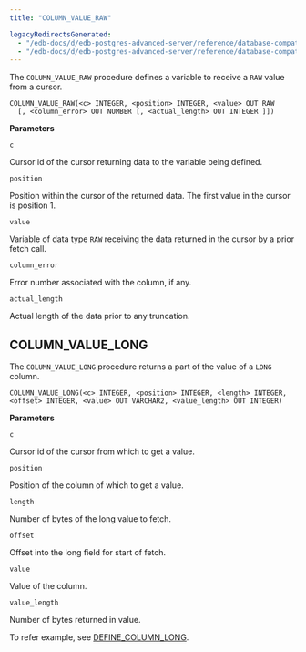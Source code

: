```yaml
---
title: "COLUMN_VALUE_RAW"

legacyRedirectsGenerated:
  - "/edb-docs/d/edb-postgres-advanced-server/reference/database-compatibility-for-oracle-developers-built-in-package-guide/13/column_value_raw.html"
  - "/edb-docs/d/edb-postgres-advanced-server/reference/database-compatibility-for-oracle-developers-built-in-package-guide/latest/column_value_raw.html"
---
```


The `COLUMN_VALUE_RAW` procedure defines a variable to receive a `RAW` value from a cursor.

```text
COLUMN_VALUE_RAW(<c> INTEGER, <position> INTEGER, <value> OUT RAW
  [, <column_error> OUT NUMBER [, <actual_length> OUT INTEGER ]])
```

**Parameters**

`c`

 Cursor id of the cursor returning data to the variable being defined.

`position`

 Position within the cursor of the returned data. The first value in the cursor is position 1.

`value`

 Variable of data type `RAW` receiving the data returned in the cursor by a prior fetch call.

`column_error`

 Error number associated with the column, if any.

`actual_length`

 Actual length of the data prior to any truncation.

## COLUMN_VALUE_LONG

The `COLUMN_VALUE_LONG` procedure returns a part of the value of a `LONG` column.

```text
COLUMN_VALUE_LONG(<c> INTEGER, <position> INTEGER, <length> INTEGER,
<offset> INTEGER, <value> OUT VARCHAR2, <value_length> OUT INTEGER)
```

**Parameters**

`c`

 Cursor id of the cursor from which to get a value.

`position`

 Position of the column of which to get a value.

`length`

 Number of bytes of the long value to fetch.

`offset`

 Offset into the long field for start of fetch.

`value`

 Value of the column.

`value_length`

 Number of bytes returned in value.

To refer example, see [DEFINE_COLUMN_LONG](10_define_column_raw/#define_column_long).

